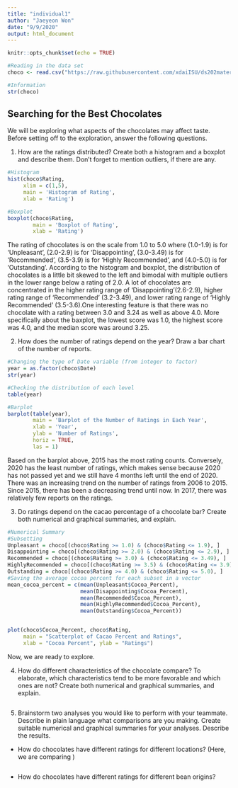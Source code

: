 ```yaml
---
title: "individual1"
author: "Jaeyeon Won"
date: "9/9/2020"
output: html_document
---
```


```r
knitr::opts_chunk$set(echo = TRUE)
```

```r
#Reading in the data set
choco <- read.csv("https://raw.githubusercontent.com/xdaiISU/ds202materials/master/hwlabs/data/choco.csv") 

#Information
str(choco) 
```

## Searching for the Best Chocolates
We will be exploring what aspects of the chocolates may affect taste. Before setting off to the exploration, answer the following questions.

1. How are the ratings distributed? Create both a histogram and a boxplot and describe them. Don’t forget to mention outliers, if there are any.
```r
#Histogram
hist(choco$Rating,
     xlim = c(1,5),
     main = 'Histogram of Rating',
     xlab = 'Rating')

#Boxplot
boxplot(choco$Rating,
        main = 'Boxplot of Rating',
        xlab = 'Rating')
```

The rating of chocolates is on the scale from 1.0 to 5.0 where (1.0-1.9) is for 'Unpleasant', 
(2.0-2.9) is for 'Disappointing', (3.0-3.49) is for 'Recommended', (3.5-3.9) is for 'Highly Recommended', and (4.0-5.0) is for 'Outstanding'. According to the histogram and boxplot, the distribution of chocolates is a little bit skewed to the left and bimodal with multiple outliers in the lower range below a rating of 2.0. A lot of chocolates are concentrated in the higher rating range of 'Disappointing'(2.6-2.9), higher rating range of 'Recommended' (3.2-3.49), and lower rating range of 'Highly Recommended' (3.5-3.6).One interesting feature is that there was no chocolate with a rating between 3.0 and 3.24 as well as above 4.0. More specifically about the baxplot, the lowest score was 1.0, the highest score was 4.0, and the median score was around 3.25.


2. How does the number of ratings depend on the year? Draw a bar chart of the number of reports.
```r
#Changing the type of Date variable (from integer to factor)
year = as.factor(choco$Date)
str(year)

#Checking the distribution of each level
table(year)

#Barplot
barplot(table(year),
        main = 'Barplot of the Number of Ratings in Each Year',
        xlab = 'Year',
        ylab = 'Number of Ratings',
        horiz = TRUE,
        las = 1)
```
Based on the barplot above, 2015 has the most rating counts. Conversely, 2020 has the least number of ratings, which makes sense because 2020 has not passed yet and we still have 4 months left until the end of 2020. There was an increasing trend on the number of ratings from 2006 to 2015. Since 2015, there has been a decreasing trend until now. In 2017, there was relatively few reports on the ratings.

3. Do ratings depend on the cacao percentage of a chocolate bar? Create both numerical and graphical summaries, and explain.
```r
#Numerical Summary
#Subsetting
Unpleasant = choco[(choco$Rating >= 1.0) & (choco$Rating <= 1.9), ]
Disappointing = choco[(choco$Rating >= 2.0) & (choco$Rating <= 2.9), ]
Recommended = choco[(choco$Rating >= 3.0) & (choco$Rating <= 3.49), ]
HighlyRecommended = choco[(choco$Rating >= 3.5) & (choco$Rating <= 3.9), ]
Outstanding = choco[(choco$Rating >= 4.0) & (choco$Rating <= 5.0), ]
#Saving the average cocoa percent for each subset in a vector
mean_cocoa_percent = c(mean(Unpleasant$Cocoa_Percent), 
                       mean(Disappointing$Cocoa_Percent), 
                       mean(Recommended$Cocoa_Percent), 
                       mean(HighlyRecommended$Cocoa_Percent), 
                       mean(Outstanding$Cocoa_Percent))


plot(choco$Cocoa_Percent, choco$Rating, 
     main = "Scatterplot of Cacao Percent and Ratings",
     xlab = "Cocoa Percent", ylab = "Ratings")
```


Now, we are ready to explore.

4. How do different characteristics of the chocolate compare? To elaborate, which characteristics tend to be more favorable and which ones are not? Create both numerical and graphical summaries, and explain.
```r
```

5. Brainstorm two analyses you would like to perform with your teammate. Describe in plain language what comparisons are you making. Create suitable numerical and graphical summaries for your analyses. Describe the results.
  + How do chocolates have different ratings for different locations? (Here, we are comparing )
```r
```
  
  + How do chocolates have different ratings for different bean origins?

